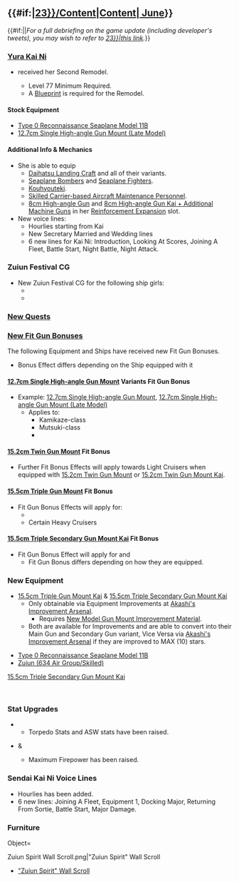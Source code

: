 =={{#if:{{{thread|}}}|[[Partials/Updates/2017_June_{{Ordinal|23}}/Content|Content]]|[[Thread:567463|{{Ordinal|23}} June]]}}==
{{#if:{{{thread|}}}||''For a full debriefing on the game update (including developer's tweets), you may wish to refer to 
[[Partials/Updates/2017_June_{{Ordinal|23}}|this link]].''}}

===[[Yura Kai Ni]]===
{{SeasonalGallery|slideshow=true|Yura/Kai Ni}}
*{{ShipLink|Yura}} received her Second Remodel.
**Level 77 Minimum Required.
**A [[Medal|Blueprint]] is required for the Remodel.
====Stock Equipment====
*[[Type 0 Reconnaissance Seaplane Model 11B]]
*[[12.7cm Single High-angle Gun Mount (Late Model)]]
====Additional Info & Mechanics====
*She is able to equip 
**[[Daihatsu Landing Craft]] and all of their variants.
**[[List of Seaplanes by stats|Seaplane Bombers]] and [[List of Seaplanes by stats|Seaplane Fighters]].
**[[Kouhyouteki]].
**[[Skilled Carrier-based Aircraft Maintenance Personnel]].
**[[8cm High-angle Gun]] and [[8cm High-angle Gun Kai + Additional Machine Guns]] in her [[Reinforcement Expansion]] slot.
*New voice lines:
**Hourlies starting from Kai
**New Secretary Married and Wedding lines
**6 new lines for Kai Ni: Introduction, Looking At Scores, Joining A Fleet, Battle Start, Night Battle, Night Attack.

===Zuiun Festival CG===
{{SeasonalGallery|Hyuuga/Kai Zuiun Festival|slideshow=true|Ise/Kai Zuiun Festival}}
* New Zuiun Festival CG for the following ship girls:
**{{ShipLink|Ise Kai}}
**{{ShipLink|Hyuuga Kai}}
{{Clear}}
===[[Quest|New Quests]]===
{{QuestList|
{{Quest
|ID = A77
|Title_JP = 精鋭「第四航空戦隊」を再編成せよ！
|Title_EN = Reorganize the Elite "Fourth Carrier Division"!
|Requirements =  Have {{ShipLink|Ise}} and {{ShipLink|Hyuuga}} '''''both above level 50''''' as flagship and 2nd ship along with 1CL + 2 DD and 1 additional ship in your main fleet
|Rewards_RSC = 0 / 0 / 0 / 400
|Rewards_Items = [[File:Development material.png|30px|link=Construction]] X 4, <br>
[[File:Skilled Crew Member Icon.png|30px|link=Skilled Crew Member]][[Skilled Crew Member]] X 1
|Note = Requires: (?) <br> Unlocks: [[Quests#B102|B102]]
}}
{{Quest
|ID = A78
|Title_JP = 新編「第四水雷戦隊」を編成せよ！
|Title_EN = Organize the New 4th Torpedo Squadron!
|Requirements =  Have {{ShipLink|Yura/Kai Ni}} as flagship, {{ShipLink|Murasame}}, {{ShipLink|Yuudachi}}, {{ShipLink|Harusame}}, {{ShipLink|Samidare}} and 1 DD in your main fleet.
|Rewards_RSC = 400 / 0 / 0 / 0
|Rewards_Items = [[File:Instant repair 2.png|30px|link=Tutorial:_FAQ#What_are_buckets.3F]] X4 [[File:EmergencyRepair.png|30px|link=Repair Team]][[Repair Team]]
|Note = Requires: (?) <br> Unlocks: [[Quests#B103|B103]]
}}
{{Quest
|ID = B102
|Title_JP = 精鋭「第四航空戦隊」、抜錨せよ！
|Title_EN = Elite "Fourth Carrier Division", set sail!
|Requirements = Sortie {{ShipLink|Ise}} and {{ShipLink|Hyuuga}} '''''both above level 50''''' as flagship and 2nd ship along with 1CL + 2 DD and 1 additional ship to World 2-5, 3-5 and obatain at least A rank victory at the boss node.
|Rewards_RSC = 500 / 0 / 500 / 0
|Rewards_Items = [[File:Improvement Materials.png|30px|link=Akashi's_Improvement_Arsenal]] X 4, <br /> choice between <br />[[File:Skilled Crew Member Icon.png|30px|link=Skilled Crew Member]][[Skilled Crew Member]] X 1 <br /> or <br />[[File:Medal.png|30px|link=Medal]] X 1
|Note = Requires: [[Quests#A77|A77]], (?) <br> Unlocks: [[Quests#F58|F58]]
}}
{{Quest
|ID = B103
|Title_JP = 旗艦「由良」、抜錨！
|Title_EN = Flagship Yura, set sail!
|Requirements = Sortie {{ShipLink|Yura/Kai Ni}} as flagship, with at least 2 of the following ships: {{ShipLink|Murasame}}, {{ShipLink|Yuudachi}}, {{ShipLink|Harusame}}, {{ShipLink|Samidare}}, {{ShipLink|Akizuki}}, up to 3 additional ships to World 2-3, 5-1 and obtain A rank or above victory at the boss node.
|Rewards_RSC = 400 / 400 / 0 / 400
|Rewards_Items = [[File:Skilled Crew Member Icon.png|30px|link=Skilled Crew Member]][[Skilled Crew Member]] X 1, <br /> choice between <br />[[File:Reinforcement_expansion_064_useitem.png|30px|link=Reinforcement Expansion]][[Reinforcement Expansion]] <br /> or <br />{{EquipmentLink|Daihatsu_Landing_Craft|image=30px}} [[Daihatsu_Landing_Craft|Daihatsu Landing Craft]]
|Note = Requires: [[Quests#A78|A78]], (?)
}}
{{Quest
|ID = F56
|Title_JP = 電探技術の射撃装置への活用
|Title_EN = Utilizing Radar Technology for Shooting Equipment
|Requirements = Prepare 8000 Ammo and Steel, scrap 10 radars
|Rewards_RSC = 0 / 0 / 0 / 300
|Rewards_Items = [[File:Development material.png|30px|link=Construction]] X 2,<br/> choice between<br/> [[File:Medal.png|30px|link=Medal]] X 1<br/> '''or''' <br/>[[File:New_Model_Gun_Mount_Improvement_Material_Icon.png|30px|link=New_Model_Gun_Mount_Improvement_Material]][[New Model Gun Mount Improvement Material]]
|Note = Requires: (?) <br> Unlocks: [[Quests#F57|F57]]
}}
{{Quest
|ID = F57
|Title_JP = 民生産業への協力
|Title_EN = Cooperation with the Consumer Industry
|Requirements = Prepare 12000 fuel, scrap 16 small guns.
|Rewards_RSC = 0 / 0 / 600 / 0
|Rewards_Items = [[File:Furniture_fairy.png|30px|link=Furniture]][[Furniture|Furniture Fairy]] X 1, <br/>choice between<br/> [[File:Medal.png|30px|link=Medal]] X 1<br/> '''or''' <br/>[[File:New_Model_Gun_Mount_Improvement_Material_Icon.png|30px|link=New_Model_Gun_Mount_Improvement_Material]][[New Model Gun Mount Improvement Material]]
|Note = Requires: [[Quests#F56|F56]], (?)
}}
{{Quest
|ID = F58
|Title_JP = 精鋭「瑞雲」隊の編成
|Title_EN = Organize the Elite "Zuiun" Group
|Requirements =  Prepare 2 {{EquipmentLink|Type_99_Dive_Bomber|image=30px}} [[Type_99_Dive_Bomber|Type 99 Dive Bomber]], 2 {{EquipmentLink|Zuiun|image=30px}} [[Zuiun|Zuiun]] and a [[File:Skilled_Crew_Member_Icon.png|30px]] in your inventory ,have {{ShipLink|Hyuuga/Kai}} equipped a '''★max '''{{EquipmentLink|Zuiun_(634_Air_Group)|image=30px}} [[Zuiun_(634_Air_Group)|Zuiun (634 Air Group)]] in her '''''4th slot''''' as secretary. Scrap 2 {{EquipmentLink|Drum_Canister_(Transport_Use)|image=30px}} [[Drum_Canister_(Transport_Use)|Drum Canister (Transport Use)]]. One [[File:Skilled_Crew_Member_Icon.png|30px]] is consumed in the process.<br>
'''※Equipment must be unlocked.'''<br>
|Rewards_RSC = 0 / 0 / 0 / 100
|Rewards_Items = {{EquipmentLink|Zuiun_(634_Air_Group/Skilled)|image=30px}} [[Zuiun_(634_Air_Group/Skilled)|Zuiun (634 Air Group/Skilled)]]
|Note = Requires: [[Quests#B102|B102]], (?)
}}
}}

===[[Combat/Overweight Penalty and Fit Gun Bonus|New Fit Gun Bonuses]]===
The following Equipment and Ships have received new Fit Gun Bonuses. 
*Bonus Effect differs depending on the Ship equipped with it
====[[12.7cm Single High-angle Gun Mount]] Variants Fit Gun Bonus====
*Example: [[12.7cm Single High-angle Gun Mount]], [[12.7cm Single High-angle Gun Mount (Late Model)]]
**Applies to:
***Kamikaze-class
***Mutsuki-class
***{{ShipLink|Yura}}

====[[15.2cm Twin Gun Mount]] Fit Bonus====
*Further Fit Bonus Effects will apply towards {{tooltip|Agano-class|the original tweet says 最新鋭軽巡洋艦姉妹, which can be interpreted as a hint towards Agano-class}} Light Cruisers when equipped with [[15.2cm Twin Gun Mount]] or [[15.2cm Twin Gun Mount Kai]].

====[[15.5cm Triple Gun Mount]] Fit Bonus====
*Fit Gun Bonus Effects will apply for:
**{{ShipLink|Ooyodo}}
**Certain Heavy Cruisers

====[[15.5cm Triple Secondary Gun Mount Kai]] Fit Bonus====
*Fit Gun Bonus Effect will apply for {{ShipLink|Yamato}} and {{ShipLink|Musashi}}
**Fit Gun Bonus differs depending on how they are equipped.

===New Equipment===
*[[15.5cm Triple Gun Mount Kai]] & [[15.5cm Triple Secondary Gun Mount Kai]]
**Only obtainable via Equipment Improvements at [[Akashi's Improvement Arsenal]].
***Requires [[New Model Gun Mount Improvement Material]].
**Both are available for Improvements and are able to convert into their Main Gun and Secondary Gun variant, Vice Versa via [[Akashi's Improvement Arsenal]] if they are improved to MAX (10) stars. 

*[[Type 0 Reconnaissance Seaplane Model 11B]]
*[[Zuiun (634 Air Group/Skilled)]]

[[15.5cm Triple Secondary Gun Mount Kai]]

{{{!}} class="mw-collapsible mw-collapsed wikitable" style="text-align: center; width:100%;"
! colspan="1" {{!}}{{new}}&{{updated}}Akashi's Improvement Arsenal: Equipment Tables
{{!}}-
{{!}}{{ImprovementTableKai
|!new
|#
|Zuiun
|Zuiun (634 Air Group)
|Zuiun (634 Air Group/Skilled)
|15.5cm Triple Gun Mount Kai
|15.5cm Triple Secondary Gun Mount
|15.5cm Triple Secondary Gun Mount Kai
|
|custom_row_new_content = <h3>New Equipment</h3>
}}
{{!}}-
{{!}}{{ImprovementTableKai
|!updated
|#
|15.5cm Triple Gun Mount
|Type 21 Air Radar
|Type 21 Air Radar Kai
|Type 22 Surface Radar
|Type 32 Surface Radar
|Type 32 Surface Radar Kai
|custom_row_updated_content = <h3>Updated Equipment</h3>
}}
{{!}}}
{{clear}}
<br />

===Stat Upgrades===
*{{ShipLink|Kinu Kai Ni}}
**Torpedo Stats and ASW stats have been raised.
*{{ShipLink|Ise Kai}} & {{ShipLink|Hyuuga Kai}}
**Maximum Firepower has been raised.

===Sendai Kai Ni Voice Lines===
*Hourlies has been added.
*6 new lines: Joining A Fleet, Equipment 1, Docking Major, Returning From Sortie, Battle Start, Major Damage.

===Furniture===

<tabber>Object=
<gallery type="slideshow" widths="300" hideaddbutton="true">
Zuiun Spirit Wall Scroll.png|"Zuiun Spirit" Wall Scroll{{new}}
</gallery>
* [[Furniture/Object#"Zuiun Spirit" Wall Scroll|"Zuiun Spirit" Wall Scroll]]{{new}}

{{clear}}
</tabber>